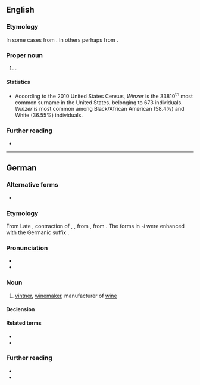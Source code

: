 ==English==

===Etymology===
In some cases from {{bor|en|de|Winzer||winemaker}}. In others perhaps from {{m|en|Windsor}}.

===Proper noun===
{{en-proper noun|Winzers}}

# {{surname|en|from=German}}.

====Statistics====
* According to the 2010 United States Census, ''Winzer'' is the 33810<sup>th</sup> most common surname in the United States, belonging to 673 individuals. ''Winzer'' is most common among Black/African American (58.4%) and White (36.55%) individuals.

===Further reading===
* {{R:en:DAFN}}

----

==German==
{{slim-wikipedia|lang=de}}

===Alternative forms===
* {{alt|de|Weinzierl||southern, now obsolete, except as a name}}

===Etymology===
From Late {{inh|de|gmh|winzer}}, contraction of {{m|gmh|wīnzüre}}, {{m|gmh|wīnzürel}}, from {{inh|de|goh|wīnzuril}}, from {{der|de|la|vīnitor}}. The forms in ''-l'' were enhanced with the Germanic suffix {{m|gem-pro|*-ilaz}}.

===Pronunciation===
* {{IPA|de|/ˈvɪntsər/|[ˈvɪn.t͡sɐ]|[ˈʋɪn-]}}
* {{audio|de|De-Winzer.ogg|Audio}}

===Noun===
{{de-noun|m|f=in}}

# [[vintner]], [[winemaker]], manufacturer of [[wine]]
#: {{syn|de|Weinbauer}}

====Declension====
{{de-ndecl|m}}

====Related terms====
* {{l|de|Wein}}
* {{l|de|Wingert}}

===Further reading===
* {{R:Duden}}
* {{R:DWDS}}

{{C|de|Occupations}}